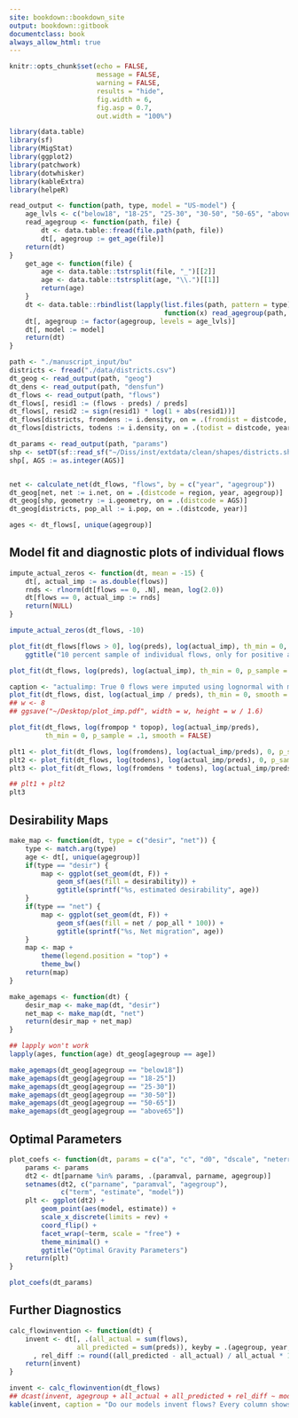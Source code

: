 ```yaml
--- 
site: bookdown::bookdown_site
output: bookdown::gitbook
documentclass: book
always_allow_html: true
---
```



```r

knitr::opts_chunk$set(echo = FALSE,
                      message = FALSE,
                      warning = FALSE,
                      results = "hide",
                      fig.width = 6,
                      fig.asp = 0.7,
                      out.width = "100%")

```

```r

library(data.table)
library(sf)
library(MigStat)
library(ggplot2)
library(patchwork)
library(dotwhisker)
library(kableExtra)
library(helpeR)

```

```r

read_output <- function(path, type, model = "US-model") {
    age_lvls <- c("below18", "18-25", "25-30", "30-50", "50-65", "above65")
    read_agegroup <- function(path, file) {
        dt <- data.table::fread(file.path(path, file))
        dt[, agegroup := get_age(file)]
    return(dt)
}
    get_age <- function(file) {
        age <- data.table::tstrsplit(file, "_")[[2]]
        age <- data.table::tstrsplit(age, "\\.")[[1]]
        return(age)
    }
    dt <- data.table::rbindlist(lapply(list.files(path, pattern = type),
                                       function(x) read_agegroup(path, x)))
    dt[, agegroup := factor(agegroup, levels = age_lvls)]
    dt[, model := model]
    return(dt)
}

path <- "./manuscript_input/bu"
districts <- fread("./data/districts.csv")
dt_geog <- read_output(path, "geog")
dt_dens <- read_output(path, "densfun")
dt_flows <- read_output(path, "flows")
dt_flows[, resid1 := (flows - preds) / preds]
dt_flows[, resid2 := sign(resid1) * log(1 + abs(resid1))]
dt_flows[districts, fromdens := i.density, on = .(fromdist = distcode, year)]
dt_flows[districts, todens := i.density, on = .(todist = distcode, year)]

dt_params <- read_output(path, "params")
shp <- setDT(sf::read_sf("~/Diss/inst/extdata/clean/shapes/districts.shp"))
shp[, AGS := as.integer(AGS)]


net <- calculate_net(dt_flows, "flows", by = c("year", "agegroup"))
dt_geog[net, net := i.net, on = .(distcode = region, year, agegroup)]
dt_geog[shp, geometry := i.geometry, on = .(distcode = AGS)]
dt_geog[districts, pop_all := i.pop, on = .(distcode, year)]

ages <- dt_flows[, unique(agegroup)]

```

## Model fit and diagnostic plots of individual flows
```r

impute_actual_zeros <- function(dt, mean = -15) {
    dt[, actual_imp := as.double(flows)]
    rnds <- rlnorm(dt[flows == 0, .N], mean, log(2.0))
    dt[flows == 0, actual_imp := rnds]
    return(NULL)
}

impute_actual_zeros(dt_flows, -10)

```

```r

plot_fit(dt_flows[flows > 0], log(preds), log(actual_imp), th_min = 0, p_sample = .1) +
    ggtitle("10 percent sample of individual flows, only for positive actual flows")

plot_fit(dt_flows, log(preds), log(actual_imp), th_min = 0, p_sample = .1) 

```

```r

caption <- "actualimp: True 0 flows were imputed using lognormal with mean = -15"
plot_fit(dt_flows, dist, log(actual_imp / preds), th_min = 0, smooth = FALSE, p_sample = .1)
## w <- 8
## ggsave("~/Desktop/plot_imp.pdf", width = w, height = w / 1.6)

```

```r

plot_fit(dt_flows, log(frompop * topop), log(actual_imp/preds),
         th_min = 0, p_sample = .1, smooth = FALSE)

```

```r

plt1 <- plot_fit(dt_flows, log(fromdens), log(actual_imp/preds), 0, p_sample = 1, smooth = FALSE)
plt2 <- plot_fit(dt_flows, log(todens), log(actual_imp/preds), 0, p_sample = 1, smooth = FALSE)
plt3 <- plot_fit(dt_flows, log(fromdens * todens), log(actual_imp/preds), 0, p_sample = .1, smooth = FALSE)

## plt1 + plt2
plt3

```

## Desirability Maps
```r

make_map <- function(dt, type = c("desir", "net")) {
    type <- match.arg(type)
    age <- dt[, unique(agegroup)]
    if(type == "desir") {
        map <- ggplot(set_geom(dt, F)) +
            geom_sf(aes(fill = desirability)) +
            ggtitle(sprintf("%s, estimated desirability", age))
    }
    if(type == "net") {
        map <- ggplot(set_geom(dt, F)) +
            geom_sf(aes(fill = net / pop_all * 100)) +
            ggtitle(sprintf("%s, Net migration", age))
    }
    map <- map +
        theme(legend.position = "top") +
        theme_bw()
    return(map)
}

make_agemaps <- function(dt) {
    desir_map <- make_map(dt, "desir")
    net_map <- make_map(dt, "net")
    return(desir_map + net_map)
}

## lapply won't work
lapply(ages, function(age) dt_geog[agegroup == age])

make_agemaps(dt_geog[agegroup == "below18"])
make_agemaps(dt_geog[agegroup == "18-25"])
make_agemaps(dt_geog[agegroup == "25-30"])
make_agemaps(dt_geog[agegroup == "30-50"])
make_agemaps(dt_geog[agegroup == "50-65"])
make_agemaps(dt_geog[agegroup == "above65"])

```

## Optimal Parameters
```r

plot_coefs <- function(dt, params = c("a", "c", "d0", "dscale", "neterr", "ktopop")) {
    params <- params
    dt2 <- dt[parname %in% params, .(paramval, parname, agegroup)]
    setnames(dt2, c("parname", "paramval", "agegroup"),
             c("term", "estimate", "model"))
    plt <- ggplot(dt2) +
        geom_point(aes(model, estimate)) +
        scale_x_discrete(limits = rev) +
        coord_flip() +
        facet_wrap(~term, scale = "free") +
        theme_minimal() +
        ggtitle("Optimal Gravity Parameters")
    return(plt)
}

plot_coefs(dt_params)

```

## Further Diagnostics
```r

calc_flowinvention <- function(dt) {
    invent <- dt[, .(all_actual = sum(flows),
                 all_predicted = sum(preds)), keyby = .(agegroup, year, model)][
      , rel_diff := round((all_predicted - all_actual) / all_actual * 100, 2)][]
    return(invent)
}

invent <- calc_flowinvention(dt_flows)
## dcast(invent, agegroup + all_actual + all_predicted + rel_diff ~ model, value.var = "all_predicted")
kable(invent, caption = "Do our models invent flows? Every column shows total flows: Observed and from two models")

```


